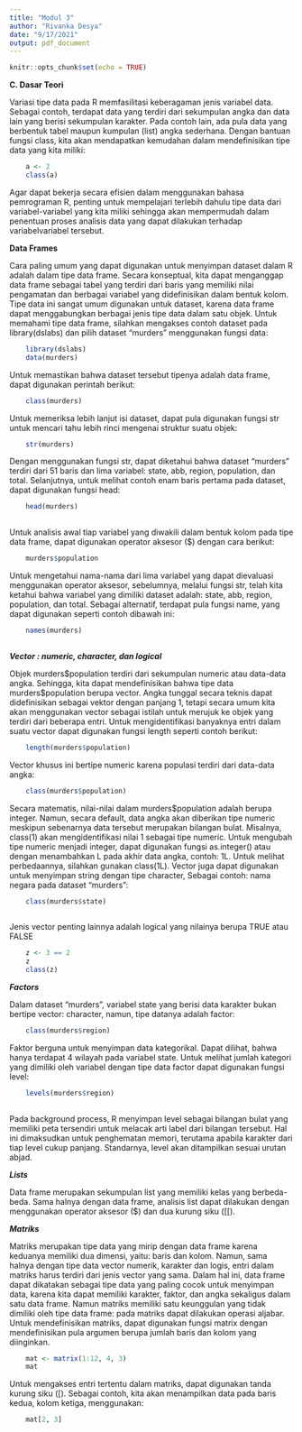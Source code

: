 ```yaml
---
title: "Modul 3"
author: "Rivanka Desya"
date: "9/17/2021"
output: pdf_document
---
```


```r
knitr::opts_chunk$set(echo = TRUE)
```

**C. Dasar Teori**

Variasi tipe data pada R memfasilitasi keberagaman jenis variabel data. Sebagai contoh, terdapat
data yang terdiri dari sekumpulan angka dan data lain yang berisi sekumpulan karakter. Pada
contoh lain, ada pula data yang berbentuk tabel maupun kumpulan (list) angka sederhana.
Dengan bantuan fungsi class, kita akan mendapatkan kemudahan dalam mendefinisikan tipe
data yang kita miliki:
```r
    a <- 2
    class(a)
```
Agar dapat bekerja secara efisien dalam menggunakan bahasa pemrograman R, penting untuk
mempelajari terlebih dahulu tipe data dari variabel-variabel yang kita miliki sehingga akan
mempermudah dalam penentuan proses analisis data yang dapat dilakukan terhadap variabelvariabel tersebut.

**Data Frames**

Cara paling umum yang dapat digunakan untuk menyimpan dataset dalam R adalah dalam tipe
data frame. Secara konseptual, kita dapat menganggap data frame sebagai tabel yang terdiri dari
baris yang memiliki nilai pengamatan dan berbagai variabel yang didefinisikan dalam bentuk
kolom. Tipe data ini sangat umum digunakan untuk dataset, karena data frame dapat
menggabungkan berbagai jenis tipe data dalam satu objek. Untuk memahami tipe data frame,
silahkan mengakses contoh dataset pada library(dslabs) dan pilih dataset "murders"
menggunakan fungsi data:

```r
    library(dslabs)
    data(murders)
```
Untuk memastikan bahwa dataset tersebut tipenya adalah data frame, dapat digunakan perintah
berikut:
```r
    class(murders)
```
Untuk memeriksa lebih lanjut isi dataset, dapat pula digunakan fungsi str untuk mencari tahu
lebih rinci mengenai struktur suatu objek:

```r
    str(murders)
```
Dengan menggunakan fungsi str, dapat diketahui bahwa dataset "murders" terdiri dari 51 baris
dan lima variabel: state, abb, region, population, dan total. Selanjutnya, untuk melihat contoh
enam baris pertama pada dataset, dapat digunakan fungsi head:
```r
    head(murders)
  
```
Untuk analisis awal tiap variabel yang diwakili dalam bentuk kolom pada tipe data frame, dapat
digunakan operator aksesor (\$) dengan cara berikut:
```r
    murders$population

```
Untuk mengetahui nama-nama dari lima variabel yang dapat dievaluasi menggunakan operator
aksesor, sebelumnya, melalui fungsi str, telah kita ketahui bahwa variabel yang dimiliki dataset
adalah: state, abb, region, population, dan total. Sebagai alternatif, terdapat pula fungsi name,
yang dapat digunakan seperti contoh dibawah ini:
```r
    names(murders)
 
```
***Vector : numeric, character, dan logical***

Objek murders\$population terdiri dari sekumpulan numeric atau data-data angka. Sehingga,
kita dapat mendefinisikan bahwa tipe data murders\$population berupa vector. Angka tunggal
secara teknis dapat didefinisikan sebagai vektor dengan panjang 1, tetapi secara umum kita akan
menggunakan vector sebagai istilah untuk merujuk ke objek yang terdiri dari beberapa entri.
Untuk mengidentifikasi banyaknya entri dalam suatu vector dapat digunakan fungsi length
seperti contoh berikut:
```r
    length(murders$population)
```    

Vector khusus ini bertipe numeric karena populasi terdiri dari data-data angka:
```r
    class(murders$population)
```    
Secara matematis, nilai-nilai dalam murders\$population adalah berupa integer. Namun,
secara default, data angka akan diberikan tipe numeric meskipun sebenarnya data tersebut
merupakan bilangan bulat. Misalnya, class(1) akan mengidentifikasi nilai 1 sebagai tipe
numeric. Untuk mengubah tipe numeric menjadi integer, dapat digunakan fungsi as.integer()
atau dengan menambahkan L pada akhir data angka, contoh: 1L. Untuk melihat perbedaannya,
silahkan gunakan class(1L).
Vector juga dapat digunakan untuk menyimpan string dengan tipe character, Sebagai contoh:
nama negara pada dataset "murders":

```r
    class(murders$state)
   
```
Jenis vector penting lainnya adalah logical yang nilainya berupa TRUE atau FALSE
```r
    z <- 3 == 2
    z
    class(z)
```
***Factors***

Dalam dataset "murders", variabel state yang berisi data karakter bukan bertipe vector: character,
namun, tipe datanya adalah factor:

```r
    class(murders$region)
```
Faktor berguna untuk menyimpan data kategorikal. Dapat dilihat, bahwa hanya terdapat 4 wilayah
pada variabel state. Untuk melihat jumlah kategori yang dimiliki oleh variabel dengan tipe data
factor dapat digunakan fungsi level:
```r
    levels(murders$region)
 
```
Pada background process, R menyimpan level sebagai bilangan bulat yang memiliki peta
tersendiri untuk melacak arti label dari bilangan tersebut. Hal ini dimaksudkan untuk
penghematan memori, terutama apabila karakter dari tiap level cukup panjang. Standarnya, level
akan ditampilkan sesuai urutan abjad.

***Lists***

Data frame merupakan sekumpulan list yang memiliki kelas yang berbeda-beda. Sama halnya
dengan data frame, analisis list dapat dilakukan dengan menggunakan operator aksesor (\$) dan
dua kurung siku ([[).

***Matriks***

Matriks merupakan tipe data yang mirip dengan data frame karena keduanya memiliki dua
dimensi, yaitu: baris dan kolom. Namun, sama halnya dengan tipe data vector numerik, karakter
dan logis, entri dalam matriks harus terdiri dari jenis vector yang sama. Dalam hal ini, data frame
dapat dikatakan sebagai tipe data yang paling cocok untuk menyimpan data, karena kita dapat
memiliki karakter, faktor, dan angka sekaligus dalam satu data frame. Namun matriks memiliki
satu keunggulan yang tidak dimiliki oleh tipe data frame: pada matriks dapat dilakukan operasi
aljabar.
Untuk mendefinisikan matriks, dapat digunakan fungsi matrix dengan mendefinisikan pula
argumen berupa jumlah baris dan kolom yang diinginkan.
```r
    mat <- matrix(1:12, 4, 3)
    mat
 ``` 

Untuk mengakses entri tertentu dalam matriks, dapat digunakan tanda kurung siku ([). Sebagai
contoh, kita akan menampilkan data pada baris kedua, kolom ketiga, menggunakan:
```r
    mat[2, 3]
```
